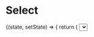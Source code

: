 
<Meta title="Form Elements/Select" component={Select} />

# Select

<Canvas>
  <Story name="Base component">
    <State
     initialState={{
       value: '',
     }}
    >
     {(state, setState) => {
       return (
         <Select
           label={knobs.text('label', SelectFixture.label, 'Copy')}
           name={knobs.text('name', SelectFixture.name, 'Copy')}
           errorMessage={knobs.text('errorMessage', '', 'Copy')}
           onChange={(event) => {
             event.persist();
             setState({...state, value: event.target.value})
           }}
           options={knobs.object('options', SelectFixture.options, 'Copy')}
           testReference={SelectFixture.testReference}
           theme={knobs.select('theme', ['dark', 'light'], SelectFixture.theme, 'Presentation')}
           value={state.value}
         />
       )
     }}
    </State>
  </Story>
</Canvas>

## API

<ArgsTable of={Select} />
